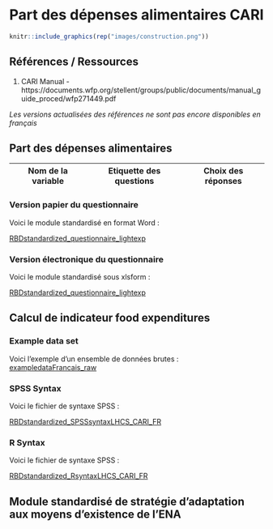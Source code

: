 # Part des dépenses alimentaires CARI 

``` r
knitr::include_graphics(rep("images/construction.png"))
```


## Références / Ressources

1.  CARI Manual - https://documents.wfp.org/stellent/groups/public/documents/manual_guide_proced/wfp271449.pdf


*Les versions actualisées des références ne sont pas encore disponibles en français*


## Part des dépenses alimentaires

Nom de la variable | Etiquette des questions | Choix des réponses
---- | ------------- |------- 

### Version papier du questionnaire

Voici le module standardisé en format Word :

[RBDstandardized_questionnaire_lightexp](https://github.com/WFP-VAM/RBD_FS_CH_guide_FR/blob/main/questionnaires/RBDstandardized_questionnaire_lightexp.docx?raw=true) 

### Version électronique du questionnaire

Voici le module standardisé sous xlsform :

[RBDstandardized_questionnaire_lightexp](https://github.com/WFP-VAM/RBD_FS_CH_guide_FR/blob/main/questionnaires/RBDstandardized_questionnaire_lightexp.xlsx?raw=true) 


## Calcul de indicateur food expenditures

### Example data set

Voici l'exemple d'un ensemble de données brutes :  
[exampledataFrancais_raw](https://github.com/WFP-VAM/RBD_FS_CH_guide_FR/blob/main/example_datasets/exampledataFrancais_raw.sav?raw=true)  


### SPSS Syntax

Voici le fichier de syntaxe SPSS : 

[RBDstandardized_SPSSsyntaxLHCS_CARI_FR](https://github.com/WFP-VAM/RBD_FS_CH_guide_FR/blob/main/syntax/RBDstandardized_SPSSsyntaxLHCS_CARI_FR.sps) 

### R Syntax

Voici le fichier de syntaxe SPSS :  

[RBDstandardized_RsyntaxLHCS_CARI_FR](https://github.com/WFP-VAM/RBD_FS_CH_guide_FR/blob/main/syntax/RBDstandardized_RsyntaxLHCS_CARI_FR.R) 

## Module standardisé de stratégie d'adaptation aux moyens d'existence de l'ENA

